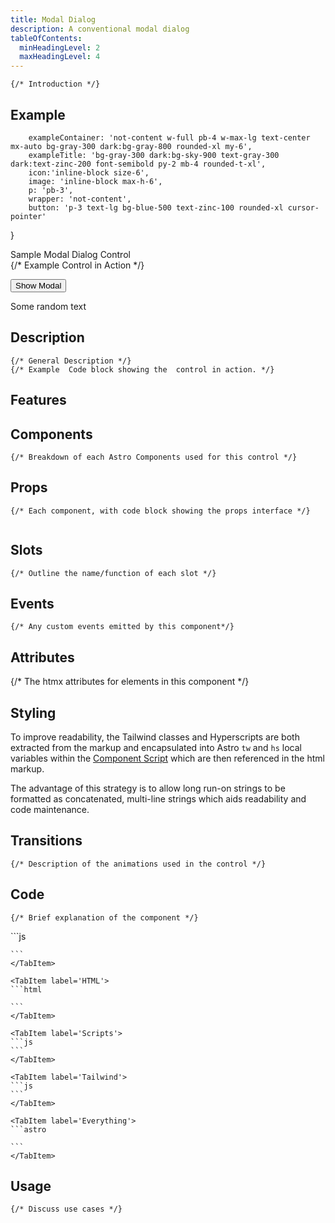 ```yaml
---
title: Modal Dialog
description: A conventional modal dialog
tableOfContents: 
  minHeadingLevel: 2
  maxHeadingLevel: 4
---
```

		 
	{/* Introduction */}

		 
## Example
		 
		exampleContainer: 'not-content w-full pb-4 w-max-lg text-center mx-auto bg-gray-300 dark:bg-gray-800 rounded-xl my-6',
		exampleTitle: 'bg-gray-300 dark:bg-sky-900 text-gray-300 dark:text-zinc-200 font-semibold py-2 mb-4 rounded-t-xl',
		icon:'inline-block size-6',
		image: 'inline-block max-h-6',
		p: 'pb-3',
		wrapper: 'not-content',
		button: 'p-3 text-lg bg-blue-500 text-zinc-100 rounded-xl cursor-pointer'
}
		 
<div id='modal-dialog-example' class={tw.exampleContainer} >
<div id='modal-dialog-title' class={tw.exampleTitle}>Sample Modal Dialog Control</div>
	{/* Example Control in Action */}


 
<button id="show-modal" class={tw.button} > Show Modal</button>

<div>
	<p>Some random text</p>
</div>


 <Modal id="test-modal"/>

</div>
		 
## Description
	{/* General Description */}
	{/* Example  Code block showing the  control in action. */}
## Features
		 
## Components
	{/* Breakdown of each Astro Components used for this control */}
## Props
	{/* Each component, with code block showing the props interface */}
 ```js 
 
 ``` 
 
## Slots
	{/* Outline the name/function of each slot */}
## Events
	{/* Any custom events emitted by this component*/}
## Attributes
 {/* The htmx attributes for elements in this component */}
## Styling
To improve readability, the Tailwind classes and Hyperscripts are both extracted from the markup and encapsulated into  Astro `tw` and `hs` local variables within the [Component Script](https://docs.astro.build/en/basics/astro-components/#the-component-script) which are then referenced in the html markup. 
		 
The advantage of this strategy is to allow long run-on strings to be formatted as concatenated, multi-line strings which aids readability and code maintenance.
		 
## Transitions
	{/* Description of the animations used in the control */}
## Code
	{/* Brief explanation of the component */}
		 
<Tabs>
	<TabItem label='Props'>
	```js
		 
	```
	</TabItem>
		 
	<TabItem label='HTML'>
	```html
		 
	```
	</TabItem>
		 
	<TabItem label='Scripts'>
	```js
	```
	</TabItem>
		 
	<TabItem label='Tailwind'>
	```js
	```
	</TabItem>
		 
	<TabItem label='Everything'>
	```astro
		 
	```
	</TabItem>
</Tabs>
		 
##  Usage
	{/* Discuss use cases */}